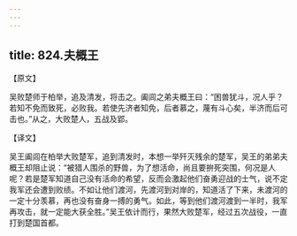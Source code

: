 ```yaml
---
---
---
```

title: 824.夫概王
---



【原文】

吴败楚师于柏举，追及清发，将击之。阖闾之弟夫概王曰：“困兽犹斗，况人乎？若知不免而致死，必败我。若使先济者知免，后者慕之，蔑有斗心矣，半济而后可击也。”从之，大败楚人，五战及郢。

【译文】

吴王阖闾在柏举大败楚军，追到清发时，本想一举歼灭残余的楚军，吴王的弟弟夫概王却阻止说：“被猎人围杀的野兽，为了想活命，尚且要拚死突围，何况是人呢？若是楚军知道自己没有活命的希望，反而会激起他们奋勇迎战的士气，说不定我军还会遭到败绩。不如让他们渡河，先渡河到对岸的，知道活了下来，未渡河的一定十分羡慕，再也没有奋身一搏的勇气。如此，等到他们渡河渡到一半时，我军再攻击，就一定能大获全胜。”吴王依计而行，果然大败楚军，经过五次战役，一直打到楚国首都。